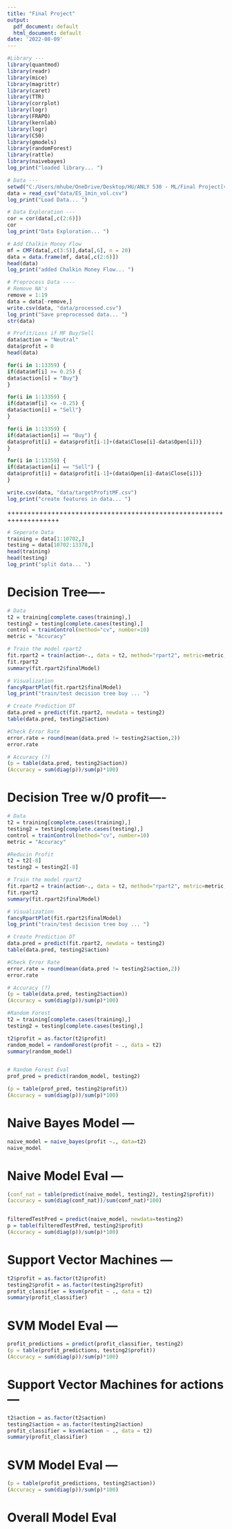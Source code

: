 ---
title: "Final Project"
output:
  pdf_document: default
  html_document: default
date: '2022-08-09'
---
```{r}
#Library ---
library(quantmod)
library(readr)
library(mice)
library(magrittr)
library(caret)
library(TTR)
library(corrplot)
library(logr)
library(FRAPO)
library(kernlab)
library(logr)
library(C50)
library(gmodels)
library(randomForest)
library(rattle)
library(naivebayes)
log_print("loaded library... ")
```

```{r}
# Data ---
setwd("C:/Users/mhube/OneDrive/Desktop/HU/ANLY 530 - ML/Final Project[v6]")
data = read_csv("data/ES_1min_vol.csv")
log_print("Load Data... ")

```

```{r}
# Data Exploration ---
cor = cor(data[,c(2:6)])
cor
log_print("Data Exploration... ")
```

```{r}
# Add Chalkin Money Flow
mf = CMF(data[,c(3:5)],data[,6], n = 20)
data = data.frame(mf, data[,c(2:6)])
head(data)
log_print("added Chalkin Money Flow... ")
```

```{r}
# Preprocess Data ----
# Remove NA's
remove = 1:19
data = data[-remove,]
write.csv(data, "data/processed.csv")
log_print("Save preprocessed data... ")
str(data)
```

```{r}
# Profit/Loss if MF Buy/Sell
data$action = "Neutral"
data$profit = 0
head(data)

for(i in 1:13359) {
if(data$mf[i] >= 0.25) {
data$action[i] = "Buy"}
}

for(i in 1:13359) {
if(data$mf[i] <= -0.25) {
data$action[i] = "Sell"}
}

for(i in 1:13359) {
if(data$action[i] == "Buy") {
data$profit[i] = data$profit[i-1]+(data$Close[i]-data$Open[i])}
}

for(i in 1:13359) {
if(data$action[i] == "Sell") {
data$profit[i] = data$profit[i-1]+(data$Open[i]-data$Close[i])}
}

write.csv(data, "data/targetProfitMF.csv")
log_print("create features in data... ")
```

+++++++++++++++++++++++++++++++++++++++++++++++++++++++++++++++++++

```{r}
# Seperate Data
training = data[1:10702,]
testing = data[10702:13378,]
head(training)
head(testing)
log_print("split data... ")
```

# Decision Tree----
```{r}
# Data
t2 = training[complete.cases(training),]
testing2 = testing[complete.cases(testing),]
control = trainControl(method="cv", number=10)
metric = "Accuracy"

# Train the model rpart2
fit.rpart2 = train(action~., data = t2, method="rpart2", metric=metric, trControl=control)
fit.rpart2
summary(fit.rpart2$finalModel)

# Visualization
fancyRpartPlot(fit.rpart2$finalModel)
log_print("train/test decision tree buy ... ")

# Create Prediction DT
data.pred = predict(fit.rpart2, newdata = testing2)
table(data.pred, testing2$action)

#Check Error Rate
error.rate = round(mean(data.pred != testing2$action,2))
error.rate

# Accuracy (?)
(p = table(data.pred, testing2$action))
(Accuracy = sum(diag(p))/sum(p)*100)
```

# Decision Tree w/0 profit----
```{r}
# Data
t2 = training[complete.cases(training),]
testing2 = testing[complete.cases(testing),]
control = trainControl(method="cv", number=10)
metric = "Accuracy"

#Reducin Profit
t2 = t2[-8]
testing2 = testing2[-8]

# Train the model rpart2
fit.rpart2 = train(action~., data = t2, method="rpart2", metric=metric, trControl=control)
fit.rpart2
summary(fit.rpart2$finalModel)

# Visualization
fancyRpartPlot(fit.rpart2$finalModel)
log_print("train/test decision tree buy ... ")

# Create Prediction DT
data.pred = predict(fit.rpart2, newdata = testing2)
table(data.pred, testing2$action)

#Check Error Rate
error.rate = round(mean(data.pred != testing2$action,2))
error.rate

# Accuracy (?)
(p = table(data.pred, testing2$action))
(Accuracy = sum(diag(p))/sum(p)*100)
```


```{r}
#Random Forest
t2 = training[complete.cases(training),]
testing2 = testing[complete.cases(testing),]

t2$profit = as.factor(t2$profit)
random_model = randomForest(profit ~ ., data = t2)
summary(random_model)


# Random Forest Eval
prof_pred = predict(random_model, testing2)

(p = table(prof_pred, testing2$profit))
(Accuracy = sum(diag(p))/sum(p)*100)
```

# Naive Bayes Model ---
```{r}
naive_model = naive_bayes(profit ~., data=t2)
naive_model
```

# Naive Model Eval ---
```{r}
(conf_nat = table(predict(naive_model, testing2), testing2$profit))
(accuracy = sum(diag(conf_nat))/sum(conf_nat)*100)


filteredTestPred = predict(naive_model, newdata=testing2)
p = table(filteredTestPred, testing2$profit)
(Accuracy = sum(diag(p))/sum(p)*100)
```

# Support Vector Machines ---
```{r}
t2$profit = as.factor(t2$profit)
testing2$profit = as.factor(testing2$profit)
profit_classifier = ksvm(profit ~ ., data = t2)
summary(profit_classifier)
```

# SVM Model Eval ---
```{r}
profit_predictions = predict(profit_classifier, testing2)
(p = table(profit_predictions, testing2$profit))
(Accuracy = sum(diag(p))/sum(p)*100)
```

# Support Vector Machines for actions ---
```{r}
t2$action = as.factor(t2$action)
testing2$action = as.factor(testing2$action)
profit_classifier = ksvm(action ~ ., data = t2)
summary(profit_classifier)
```

# SVM Model Eval ---
```{r}
(p = table(profit_predictions, testing2$action))
(Accuracy = sum(diag(p))/sum(p)*100)
```

# Overall Model Eval

```{r}

```